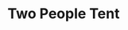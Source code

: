 ---
published: true
id: 1
title: Two People Tent
guest: 2 Guest
bed: 1 Kingsize bed
bath: 1 Bath
description: Experience comfort in our cozy two-person tent, thoughtfully furnished with a plush king-size bed and a private attached bathroom. This intimate accommodation offers the perfect blend of outdoor charm and modern amenities, ideal for couples or close friends seeking a unique glamping experience. An extra bed can be arranged upon request, offering flexible sleeping arrangements for your stay.
price: ₹ 3,500
image: ./images/2peopletent.jpg
---
